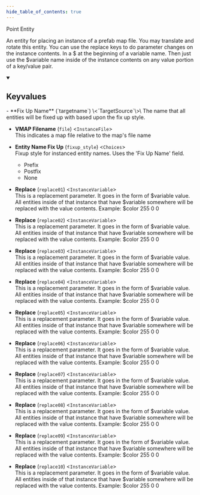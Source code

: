 ```yaml
---
hide_table_of_contents: true
---
```


<!---
!!!!!!
THIS PAGE IS AUTOGENERATED FROM GAME FGD DEFINITIONS!
DO NOT EDIT MANUALLY!
!!!!!!

In order to make edits, you can make an annotation file in /fgd_dump_overrides
-->


Point Entity

An entity for placing an instance of a prefab map file.  You may translate and rotate this entity. You can use the replace keys to do parameter changes on the instance contents.  In a $ at the beginning of a variable name.  Then just use the $variable name inside of the instance contents on any value portion of a key/value pair.

<details open>
<summary><h2>Keyvalues</h2></summary>
- **Fix Up Name** (`targetname`) \<`TargetSource`\>\
The name that all entities will be fixed up with based upon the fix up style.

- **VMAP Filename** (`file`) \<`InstanceFile`\>\
This indicates a map file relative to the map's file name

- **Entity Name Fix Up** (`fixup_style`) \<`Choices`\>\
Fixup style for instanced entity names.  Uses the 'Fix Up Name' field.
  - Prefix 
  - Postfix 
  - None 


- **Replace** (`replace01`) \<`InstanceVariable`\>\
This is a replacement parameter.  It goes in the form of $variable value.  All entities inside of that instance that have $variable somewhere will be replaced with the value contents.  Example: $color 255 0 0

- **Replace** (`replace02`) \<`InstanceVariable`\>\
This is a replacement parameter.  It goes in the form of $variable value.  All entities inside of that instance that have $variable somewhere will be replaced with the value contents.  Example: $color 255 0 0

- **Replace** (`replace03`) \<`InstanceVariable`\>\
This is a replacement parameter.  It goes in the form of $variable value.  All entities inside of that instance that have $variable somewhere will be replaced with the value contents.  Example: $color 255 0 0

- **Replace** (`replace04`) \<`InstanceVariable`\>\
This is a replacement parameter.  It goes in the form of $variable value.  All entities inside of that instance that have $variable somewhere will be replaced with the value contents.  Example: $color 255 0 0

- **Replace** (`replace05`) \<`InstanceVariable`\>\
This is a replacement parameter.  It goes in the form of $variable value.  All entities inside of that instance that have $variable somewhere will be replaced with the value contents.  Example: $color 255 0 0

- **Replace** (`replace06`) \<`InstanceVariable`\>\
This is a replacement parameter.  It goes in the form of $variable value.  All entities inside of that instance that have $variable somewhere will be replaced with the value contents.  Example: $color 255 0 0

- **Replace** (`replace07`) \<`InstanceVariable`\>\
This is a replacement parameter.  It goes in the form of $variable value.  All entities inside of that instance that have $variable somewhere will be replaced with the value contents.  Example: $color 255 0 0

- **Replace** (`replace08`) \<`InstanceVariable`\>\
This is a replacement parameter.  It goes in the form of $variable value.  All entities inside of that instance that have $variable somewhere will be replaced with the value contents.  Example: $color 255 0 0

- **Replace** (`replace09`) \<`InstanceVariable`\>\
This is a replacement parameter.  It goes in the form of $variable value.  All entities inside of that instance that have $variable somewhere will be replaced with the value contents.  Example: $color 255 0 0

- **Replace** (`replace10`) \<`InstanceVariable`\>\
This is a replacement parameter.  It goes in the form of $variable value.  All entities inside of that instance that have $variable somewhere will be replaced with the value contents.  Example: $color 255 0 0


 </details>

